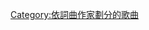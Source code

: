 {{Category explanation|'''{{le|伊恩·詹姆斯|Iain James}}'''創作或聯合創作的歌曲}}

[[Category:依詞曲作家劃分的歌曲|Category:依詞曲作家劃分的歌曲]]